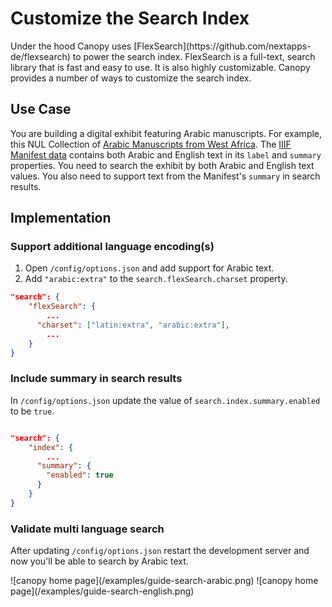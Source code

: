 
# Customize the Search Index

<Section size="1">
  <Text size="4" mt="9">
    Under the hood Canopy uses
    [FlexSearch](https://github.com/nextapps-de/flexsearch) to power the search
    index. FlexSearch is a full-text, search library that is fast and easy to
    use. It is also highly customizable. Canopy provides a number of ways to
    customize the search index.
  </Text>
</Section>

## Use Case

You are building a digital exhibit featuring Arabic manuscripts. For example, this NUL Collection of [Arabic Manuscripts from West Africa](https://dc.library.northwestern.edu/collections/59ec43f9-a96c-4314-9b44-9923790b371c). The [IIIF Manifest data](https://api.dc.library.northwestern.edu/api/v2/search?query=collection.id:%2259ec43f9-a96c-4314-9b44-9923790b371c%22&as=iiif) contains both Arabic and English text in its `label` and `summary` properties. You need to search the exhibit by both Arabic and English text values. You also need to support text from the Manifest's `summary` in search results.

## Implementation

<Steps>

### Support additional language encoding(s)

1. Open `/config/options.json` and add support for Arabic text.
2. Add `"arabic:extra"` to the `search.flexSearch.charset` property.

```json filename="config/options.json"
"search": {
    "flexSearch": {
        ...
      "charset": ["latin:extra", "arabic:extra"],
        ...
    }
}
```

### Include summary in search results

In `/config/options.json` update the value of `search.index.summary.enabled` to be `true`.

```json filename="config/options.json"

"search": {
    "index": {
        ...
      "summary": {
        "enabled": true
      }
    }
}
```

### Validate multi language search

After updating `/config/options.json` restart the development server and now you'll be able to search by Arabic text.

<Box m="9" my="6">
  ![canopy home page](/examples/guide-search-arabic.png)
</Box>
<Box m="9" my="6">
  ![canopy home page](/examples/guide-search-english.png)
</Box>
</Steps>
